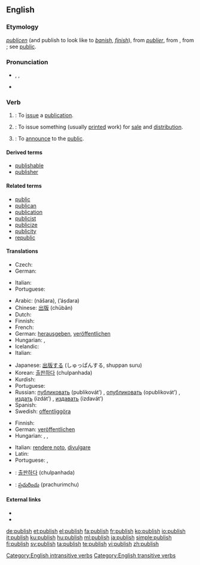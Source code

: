 ==English==
{{wikipedia}}

===Etymology===
{{etyl|enm}} ''[[publicen]]'' (and publish to look like to ''[[banish]]'', ''[[finish]]''), from {{etyl|fro}} ''[[publier]]'', from {{etyl|la}} {{term|publicare||to make public, show or tell to the people, make known, declare, also (and earlier) confiscate for public use}}, from {{term|publicus||pertaining to the people, public}}; see [[public]].

===Pronunciation===
* {{enPR|pŭb'lĭsh}}, {{IPA|/ˈpʌblɪʃ/}}, {{SAMPA|/"pVblIS/}}
* {{audio|En-us-publish.ogg|Audio (US)}}

===Verb===
{{en-verb|publish|es}}

# {{intransitive}}: To [[issue]] a [[publication]].
# {{transitive}}: To issue something (usually [[print]]ed work) for [[sale]] and [[distribution]].
# {{transitive}}: To [[announce]] to the [[public]].

====Derived terms====
* [[publishable]]
* [[publisher]]

====Related terms====
* [[public]]
* [[publican]]
* [[publication]]
* [[publicist]]
* [[publicize]]
* [[publicity]]
* [[republic]]

====Translations====
{{trans-top|to issue a publication}}
* Czech: {{t-|cs|vydat}}
* German: {{t+|de|herausgeben}}
{{trans-mid}}
* Italian: {{t+|it|pubblicare}}
* Portuguese: {{t+|pt|publicar}}
{{trans-bottom}}

{{trans-top|to issue something (usually printed work) for sale and distribution}}
* Arabic: {{Arab|[[نشر]]}} (nášara), {{Arab|[[أصدر]]}} (ʼáṣdara)
* Chinese: [[出版]] (chūbǎn)
* Dutch: {{t+|nl|publiceren}}
* Finnish: {{t+|fi|kustantaa}}
* French: {{t+|fr|publier}}
* German: [[herausgeben]], [[veröffentlichen]]
* Hungarian: {{t+|hu|kiad}}, {{t+|hu|megjelentet}}
* Icelandic: {{t-|is|gefa út}}
* Italian: {{t+|it|pubblicare}}
{{trans-mid}}
* Japanese: [[出版]]する (しゅっぱんする, shuppan suru)
* Korean: [[출판하다]] (chulpanhada)
* Kurdish: {{ku-Arab|[[چاپکردن]]}}
* Portuguese: {{t+|pt|publicar}}
* Russian: [[публиковать]] (publikovát’) {{impf}}, [[опубликовать]] (opublikovát’) {{pf}}, [[издать]] (izdát’) {{pf}}, [[издавать]] (izdavát’) {{pf}}
* Spanish: {{t-|es|publicar}}
* Swedish: [[offentliggöra]]
{{trans-bottom}}

{{trans-top|to announce to the public}}
* Finnish: {{t+|fi|julkaista}}
* German: [[veröffentlichen]]
* Hungarian: {{t|hu|közöl}}, {{t|hu|közread}}, {{t|hu|felfed}}
{{trans-mid}}
* Italian: [[rendere noto]], [[divulgare]]
* Latin: {{t|la|condico|alt=condīcō}}
* Portuguese: {{t+|pt|publicar}}, {{t+|pt|anunciar}}
{{trans-bottom}}

{{checktrans-top}}
* {{ttbc|Korean}}: [[출판하다]] (chulpanhada)
* {{ttbc|Telugu}}: [[ప్రచురించు]] (prachurimchu)
{{trans-bottom}}

====External links====
* {{R:Webster 1913}}
* {{R:Century 1911}}

[[Category:English intransitive verbs]]
[[Category:English transitive verbs]]

[[de:publish]]
[[et:publish]]
[[el:publish]]
[[fa:publish]]
[[fr:publish]]
[[ko:publish]]
[[io:publish]]
[[it:publish]]
[[ku:publish]]
[[hu:publish]]
[[ml:publish]]
[[ja:publish]]
[[simple:publish]]
[[fi:publish]]
[[sv:publish]]
[[ta:publish]]
[[te:publish]]
[[vi:publish]]
[[zh:publish]]